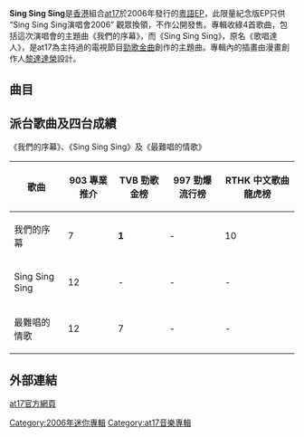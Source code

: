 {{Album infobox | <!-- See Wikipedia:WikiProject_Albums -->
|  Name        = Sing Sing Sing
|  Type        = [[EP|EP]]
|  Artist      = [[at17|at17]]
|  Cover       = At17 Sing Sing Sing.jpg
|  Released    = 2006年9月30日
|  Recorded    = 2006年
|  Genre       = 粵語
|  Length      = 14:25
|  Label       = [[人山人海_(公司)|人山人海]]
|  Last album  = [[變變變_(at17專輯)|變變變]] <br />(2005年)
|  This album  = '''Sing Sing Sing''' <br />(2006年)
|  Next album  = [[Threesome_+_at17|Threesome + at17]] <br />(2007年)
}}

'''Sing Sing Sing'''是[[香港|香港]]組合[[at17|at17]]於2006年發行的[[粵語|粵語]][[EP|EP]]，此限量紀念版EP只供 “Sing Sing Sing演唱會2006” 觀眾換領，不作公開發售。專輯收綠4首歌曲，包括這次演唱會的主題曲《我們的序幕》，而《Sing Sing Sing》，原名《歌唱達人》，是at17為主持過的電視節目[[勁歌金曲|勁歌金曲]]創作的主題曲。專輯內的插畫由漫畫創作人[[黎達達榮|黎達達榮]]設計。

== 曲目 ==
{{tracklist
| headline = 
| total_length = 14:25

| title1 = 我們的序幕
| music1 = [[盧凱彤|盧凱彤]]
| lyrics1 = [[林若寧|林若寧]]
| arranger1 = [[李端嫻|李端嫻]]、[[at17|at17]]
| producer1 = 李端嫻、[[于逸堯|-{于}-逸堯]]
| longnote1 = 
| length1 = 4:14

| title2 = Sing Sing Sing
| music2 = at17
| lyrics2 = -{于}-逸堯
| arranger2 = [[梁偉衡|Gary]]、[[蔡德才|蔡德才]]、at17
| producer2 = 蔡德才
| longnote2 = 
| length2 = 3:14

| title3 = 最難唱的情歌
| music3 = [[林二汶|林二汶]]
| lyrics3 = [[林一峰|林一峰]]
| arranger3 = at17
| producer3 = -{于}-逸堯、蔡德才
| note3 = 原唱：[[葉蒨文|葉蒨文]]
| length3 = 3:26

| title4 = 知己知彼
| music4 = at17
| lyrics4 = [[陳浩峰_(歌手)|陳浩峰]]
| arranger4 = [[梁基爵|梁基爵]]
| producer4 = 梁基爵
| longnote4 = 
| length4 = 3:30
}}

== 派台歌曲及四台成績 ==
《我們的序幕》、《Sing Sing Sing》及《最難唱的情歌》

{| class="wikitable" style="width: 80%;"
|-
!歌曲||903 專業推介||TVB 勁歌金榜||997 勁爆流行榜||RTHK 中文歌曲龍虎榜
|- 
| 我們的序幕 || 7 || '''1''' || - || 10
|- 
| Sing Sing Sing || 12 || - || - || -
|- 
| 最難唱的情歌 || 12 || 7 || - || -
|}

== 外部連結 ==
[http://www.peoplemountainpeoplesea.com/at17/2008version/ThePrototype/index.html at17官方網頁]{{Wayback|url=http://www.peoplemountainpeoplesea.com/at17/2008version/ThePrototype/index.html |date=20110111105058 }}

[[Category:2006年迷你專輯|Category:2006年迷你專輯]]
[[Category:at17音樂專輯|Category:at17音樂專輯]]